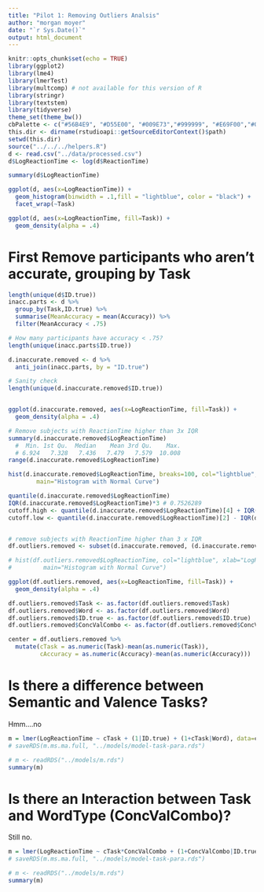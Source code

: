 ```yaml
---
title: "Pilot 1: Removing Outliers Analsis"
author: "morgan moyer"
date: "`r Sys.Date()`"
output: html_document
---
```



```r
knitr::opts_chunk$set(echo = TRUE)
library(ggplot2)
library(lme4)
library(lmerTest)
library(multcomp) # not available for this version of R
library(stringr)
library(textstem)
library(tidyverse)
theme_set(theme_bw())
cbPalette <- c("#56B4E9", "#D55E00", "#009E73","#999999", "#E69F00","#009E73","#56B4E9", "#D55E00", "#009E73","#999999", "#E69F00","#009E73","#56B4E9", "#D55E00", "#009E73","#999999", "#E69F00","#009E73","#56B4E9", "#D55E00", "#009E73","#999999", "#E69F00","#009E73")
this.dir <- dirname(rstudioapi::getSourceEditorContext()$path)
setwd(this.dir)
source("../../../helpers.R")
d <- read.csv("../data/processed.csv")
d$LogReactionTime <- log(d$ReactionTime)
```

```r
summary(d$LogReactionTime)
```

```r

ggplot(d, aes(x=LogReactionTime)) +
  geom_histogram(binwidth = .1,fill = "lightblue", color = "black") +
  facet_wrap(~Task)

ggplot(d, aes(x=LogReactionTime, fill=Task)) +
  geom_density(alpha = .4)

```

# First Remove participants who aren't accurate, grouping by Task

```r
length(unique(d$ID.true))
inacc.parts <- d %>% 
  group_by(Task,ID.true) %>% 
  summarise(MeanAccuracy = mean(Accuracy)) %>% 
  filter(MeanAccuracy < .75)

# How many participants have accuracy < .75?
length(unique(inacc.parts$ID.true))

d.inaccurate.removed <- d %>% 
  anti_join(inacc.parts, by = "ID.true")

# Sanity check
length(unique(d.inaccurate.removed$ID.true))


ggplot(d.inaccurate.removed, aes(x=LogReactionTime, fill=Task)) +
  geom_density(alpha = .4)
```


```r
# Remove subjects with ReactionTime higher than 3x IQR
summary(d.inaccurate.removed$LogReactionTime)
  #  Min. 1st Qu.  Median    Mean 3rd Qu.    Max. 
  # 6.924   7.328   7.436   7.479   7.579  10.008 
range(d.inaccurate.removed$LogReactionTime)

hist(d.inaccurate.removed$LogReactionTime, breaks=100, col="lightblue", xlab="LogReactionTime (ms)",
        main="Histogram with Normal Curve")

quantile(d.inaccurate.removed$LogReactionTime)
IQR(d.inaccurate.removed$LogReactionTime)*3 # 0.7526289
cutoff.high <- quantile(d.inaccurate.removed$LogReactionTime)[4] + IQR(d.inaccurate.removed$LogReactionTime)*3 # 8.419261
cutoff.low <- quantile(d.inaccurate.removed$LogReactionTime)[2] - IQR(d.inaccurate.removed$LogReactionTime)*3# 6.5088838.419261


# remove subjects with ReactionTime higher than 3 x IQR
df.outliers.removed <- subset(d.inaccurate.removed, (d.inaccurate.removed$LogReactionTime > cutoff.low) & (d.inaccurate.removed$LogReactionTime < cutoff.high))

# hist(df.outliers.removed$LogReactionTime, col="lightblue", xlab="LogReactionTime (ms)",
#         main="Histogram with Normal Curve")

ggplot(df.outliers.removed, aes(x=LogReactionTime, fill=Task)) +
  geom_density(alpha = .4)

```

```r
df.outliers.removed$Task <- as.factor(df.outliers.removed$Task)
df.outliers.removed$Word <- as.factor(df.outliers.removed$Word)
df.outliers.removed$ID.true <- as.factor(df.outliers.removed$ID.true)
df.outliers.removed$ConcValCombo <- as.factor(df.outliers.removed$ConcValCombo)

center = df.outliers.removed %>%
  mutate(cTask = as.numeric(Task)-mean(as.numeric(Task)),
         cAccuracy = as.numeric(Accuracy)-mean(as.numeric(Accuracy)))
```

# Is there a difference between Semantic and Valence Tasks?
Hmm....no

```r

m = lmer(LogReactionTime ~ cTask + (1|ID.true) + (1+cTask|Word), data=center)
# saveRDS(m.ms.ma.full, "../models/model-task-para.rds")

# m <- readRDS("../models/m.rds")
summary(m)
```

# Is there an Interaction between Task and WordType (ConcValCombo)?
Still no.
```r

m = lmer(LogReactionTime ~ cTask*ConcValCombo + (1+ConcValCombo|ID.true) + (1+cTask+ConcValCombo|Word), data=center)
# saveRDS(m.ms.ma.full, "../models/model-task-para.rds")

# m <- readRDS("../models/m.rds")
summary(m)

```

